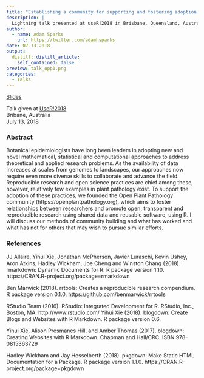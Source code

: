 ```yaml
---
title: "Establishing a community for supporting and fostering adoption of reproducible research using R"
description: |
  Lightning talk presented at useR!2018 in Brisbane, Queensland, Australia by Adam Sparks who discuss our methods of community building and what has worked and what has not for others that may wish to pursue similar efforts
author:
  - name: Adam Sparks
    url: https://twitter.com/adamhsparks
date: 07-13-2018
output:
  distill::distill_article:
    self_contained: false
preview: talk_opp1.png
categories:
  - Talks
---
```


[Slides](https://speakerdeck.com/adamhsparks/establishing-a-community-for-supporting-and-fostering-adoption-of-reproducible-research-using-r)

Talk given at [UseR!2018](https://user2018.r-project.org/")  
Bribane, Australia    
July 13, 2018

### Abstract
Botanical epidemiologists have long been leaders in adopting new and novel mathematical, statistical and computational approaches to address theoretical and applied research problems. As the availability of data increases at scales from genomes to landscapes, our approaches now require even more diverse skills to collaborate and advance the field. Reproducible research and open science practices are chief among these, however, relatively few examples in plant pathology exist. To support the adoption of these practices, we founded the Open Plant Pathology community (https://openplantpathology.org), which aims to foster relationships between researchers and promote open, transparent and reproducible research using shared data and reusable software, using R. I will discuss our methods of community building and what has worked and what has not for others that may wish to pursue similar efforts.

### References 

JJ Allaire, Yihui Xie, Jonathan McPherson, Javier Luraschi, Kevin Ushey, Aron Atkins, Hadley Wickham, Joe Cheng and Winston Chang (2018). rmarkdown: Dynamic Documents for R. R package version 1.10. https://CRAN.R-project.org/package=rmarkdown

Ben Marwick (2018). rrtools: Creates a reproducible research compendium. R package version 0.1.0. https://github.com/benmarwick/rrtools

RStudio Team (2016). RStudio: Integrated Development for R. RStudio, Inc., Boston, MA. http://www.rstudio.com/
Yihui Xie (2018). blogdown: Create Blogs and Websites with R Markdown. R package version 0.6.

Yihui Xie, Alison Presmanes Hill, and Amber Thomas (2017). blogdown: Creating Websites with R Markdown. Chapman and Hall/CRC. ISBN 978-0815363729

Hadley Wickham and Jay Hesselberth (2018). pkgdown: Make Static HTML Documentation for a Package. R package version 1.1.0. https://CRAN.R-project.org/package=pkgdown
